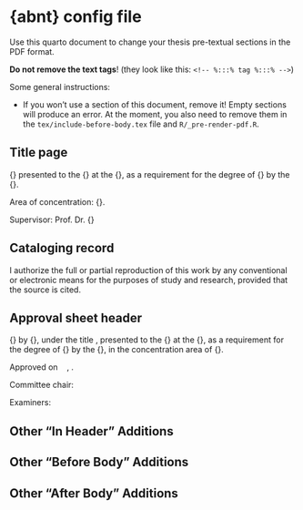 # {abnt} config file

Use this quarto document to change your thesis pre-textual sections in the PDF format.

__Do not remove the text tags__! (they look like this: `<!-- %:::% tag %:::% -->`)

Some general instructions:

* If you won't use a section of this document, remove it! Empty sections will produce an error. At the moment, you also need to remove them in the `tex/include-before-body.tex` file and `R/_pre-render-pdf.R`.

## Title page

<!-- %:::% title-page body begin %:::% -->
{\imprimirtipotrabalho} presented to the {\imprimirescola} at the {\imprimiruniversidade}, as a requirement for the degree of {\imprimirtituloacademico} by the {\imprimirprograma}.

\smallskip
Area of concentration: {\imprimirareadeconcentracao}.

\smallskip
Supervisor: Prof. Dr. {\imprimirorientador}
<!-- %:::% title-page body end %:::% -->

## Cataloging record

<!-- %:::% cataloging-record body begin %:::% -->
I authorize the full or partial reproduction of this work by any conventional or electronic means for the purposes of study and research, provided that the source is cited.
\small


\vfill
\begin{center}
CATALOGUING IN PUBLICATION

(University of São Paulo. School of Arts, Sciences and Humanities. Library)

{\tiny CRB 8-4936}

\medskip
\ABNTEXfontereduzida
\setlength{\fboxsep}{1cm}
\fbox{
\begin{minipage}[c][6cm]{12cm}
Azevedo, Daniel Kachvartanian de

\hspace{0.5cm} {\imprimirtitulo}  / {\imprimirautor} ; supervisor, {\imprimirorientador}. -- {\imprimirdata}

\hspace{0.5cm} {\thelastpage} p : il.

\smallskip
\hspace{0.5cm} {\imprimirtipotrabalho} (\imprimirtituloacademico) -- {\imprimirprograma}, {\imprimirescola}, {\imprimiruniversidade}.

\hspace{0.5cm} {\imprimirnotadeversao}.

\smallskip
\hspace{0.5cm} 1. Complexity science. 2. Chronobiology. 3. Biological rhythms. 4. Chronotypes. 5. Circadian phenotypes. 6. Entrainment. 7. Latitude. I. Rodrigues Neto, Camilo, supervisor II. Title.

\end{minipage}
}
\end{center}
\vspace{\hugeskipamount}
<!-- %:::% cataloging-record body end %:::% -->

## Approval sheet header

<!-- %:::% approval-sheet body begin %:::% -->
{\imprimirtipotrabalho} by {\imprimirautor}, under the title \textbf{\imprimirtitulo}, presented to the {\imprimirescola} at the {\imprimiruniversidade}, as a requirement for the degree of {\imprimirtituloacademico} by the {\imprimirprograma}, in the concentration area of {\imprimirareadeconcentracao}.

\vspace{\hugeskipamount}
Approved on \ \underline{\hspace{5cm}} \ , \underline{\hspace{2.5cm}} .

\vspace{\hugeskipamount}
\begin{center}
  Examination committee
\end{center}

\vspace{\smallskipamount}
Committee chair:

\vspace{\tinyskipamount}
\begingroup

\AtBeginEnvironment{tabular}{
  \normalsize
  \renewcommand{\arraystretch}{2}
}

\setlength{\arrayrulewidth}{0pt}
\setlength{\tabcolsep}{0cm}
\begin{tabular}{m{2.5cm} P{13.5cm}}
  Prof. Dr. & \hrulefill \\
  Institution & \hrulefill \\
\end{tabular}

\vspace{\bigskipamount}
Examiners:

\vspace{\tinyskipamount}
\begin{tabular}{m{2.5cm} P{13.5cm}}
  Prof. Dr. & \hrulefill \\
  Institution & \hrulefill \\
  Evaluation & \hrulefill \\
\end{tabular}

\vspace{\smallskipamount}
\begin{tabular}{m{2.5cm} P{13.5cm}}
  Prof. Dr. & \hrulefill \\
  Institution & \hrulefill \\
  Evaluation & \hrulefill \\
\end{tabular}

\vspace{\smallskipamount}
\begin{tabular}{m{2.5cm} P{13.5cm}}
  Prof. Dr. & \hrulefill \\
  Institution & \hrulefill \\
  Evaluation & \hrulefill \\
\end{tabular}
\endgroup
<!-- %:::% approval-sheet body end %:::% -->

## Other "In Header" Additions

<!-- %:::% other-in-header begin %:::% -->
\definecolor{brand-orange}{HTML}{EA7701}
\definecolor{brand-light-orange}{HTML}{F5BD83}
\definecolor{brand-dark-orange}{HTML}{964D01}
\definecolor{brand-white}{HTML}{FFFFFF}
\definecolor{brand-grey}{HTML}{4F5556}
\definecolor{brand-black}{HTML}{142A32}
<!-- %:::% other-in-header end %:::% -->

## Other "Before Body" Additions

<!-- %:::% other-before-body begin %:::% -->
<!-- %:::% other-before-body end %:::% -->

## Other "After Body" Additions

<!-- %:::% other-after-body begin %:::% -->
<!-- %:::% other-after-body end %:::% -->
